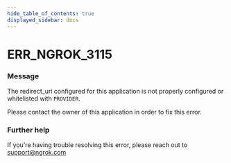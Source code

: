 ```yaml
---
hide_table_of_contents: true
displayed_sidebar: docs
---
```



# ERR_NGROK_3115

### Message

The redirect_uri configured for this application is not properly configured or whitelisted with `PROVIDER`.

Please contact the owner of this application in order to fix this error.

<ErrorDetails error="err_ngrok_3115" />

### Further help

If you're having trouble resolving this error, please reach out to [support@ngrok.com](mailto:support@ngrok.com?subject=Help%20with%20ERR_NGROK_3115)

